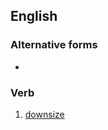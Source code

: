 ==English==

===Alternative forms===
* {{l|en|right-size}}

===Verb===
{{en-verb|rightsizes|rightsizing|rightsized|rightsized}}

# {{label|en|euphemistic}} [[downsize]]